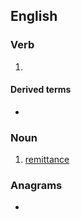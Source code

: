 ==English==

===Verb===
{{head|en|present participle}}

# {{present participle of|remit|lang=en|nocat=1}}

====Derived terms====
* {{l|en|unremitting}}

===Noun===
{{en-noun}}

# [[remittance]]

===Anagrams===
* {{anagrams|en|termiting}}